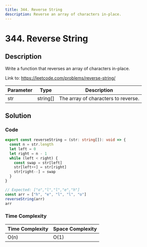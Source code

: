 ```yaml
---
title: 344. Reverse String
description: Reverse an array of characters in-place.
---
```


# 344. Reverse String

## Description

Write a function that reverses an array of characters in-place.

Link to: https://leetcode.com/problems/reverse-string/

| Parameter | Type     | Description                         |
| --------- | -------- | ----------------------------------- |
| str       | string[] | The array of characters to reverse. |

## Solution

### Code

```ts title="344. Reverse String"
export const reverseString = (str: string[]): void => {
  const n = str.length
  let left = 0
  let right = n - 1
  while (left < right) {
    const swap = str[left]
    str[left++] = str[right]
    str[right--] = swap
  }
}
```

```ts
// Expected: ["o","l","l","e","h"]
const arr = ["h", "e", "l", "l", "o"]
reverseString(arr)
arr
```

### Time Complexity

| Time Complexity | Space Complexity |
| --------------- | ---------------- |
| O(n)            | O(1)             |
